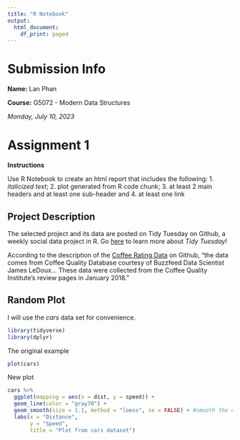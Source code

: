 ```yaml
---
title: "R Notebook"
output:
  html_document:
    df_print: paged
---
```


# Submission Info

**Name:** Lan Phan

**Course:** G5072 - Modern Data Structures

*Monday, July 10, 2023*

# Assignment 1

**Instructions**

Use R Notebook to create an html report that includes the following: 1. *italicized text*; 2. plot generated from R code chunk; 3. at least 2 main headers and at least one sub-header and 4. at least one link

## Project Description

The selected project and its data are posted on Tidy Tuesday on Github, a weekly social data project in R. Go [here](https://github.com/rfordatascience/tidytuesday) to learn more about *Tidy Tuesday*!

According to the description of the [Coffee Rating Data](https://github.com/rfordatascience/tidytuesday/blob/master/data/2020/2020-07-07/readme.md) on Github, "the data comes from Coffee Quality Database courtesy of Buzzfeed Data Scientist James LeDoux... These data were collected from the Coffee Quality Institute's review pages in January 2018."


## Random Plot

I will use the *cars* data set for convenience. 


```r
library(tidyverse)
library(dplyr)
```

The original example

```r
plot(cars)
```
New plot

```r
cars %>%
  ggplot(mapping = aes(x = dist, y = speed)) +
  geom_line(color = "gray70") + 
  geom_smooth(size = 1.1, method = "loess", se = FALSE) + #smooth the curve
  labs(x = "Distance",
       y = "Speed",
       title = "Plot from cars dataset")
```


